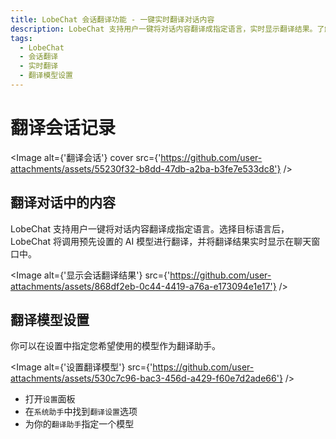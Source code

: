```yaml
---
title: LobeChat 会话翻译功能 - 一键实时翻译对话内容
description: LobeChat 支持用户一键将对话内容翻译成指定语言，实时显示翻译结果。了解如何设置翻译模型以优化翻译体验。
tags:
  - LobeChat
  - 会话翻译
  - 实时翻译
  - 翻译模型设置
---
```


# 翻译会话记录

<Image
  alt={'翻译会话'}
  cover
  src={'https://github.com/user-attachments/assets/55230f32-b8dd-47db-a2ba-b3fe7e533dc8'}
/>

## 翻译对话中的内容

LobeChat 支持用户一键将对话内容翻译成指定语言。选择目标语言后，LobeChat 将调用预先设置的 AI 模型进行翻译，并将翻译结果实时显示在聊天窗口中。

<Image
  alt={'显示会话翻译结果'}
  src={'https://github.com/user-attachments/assets/868df2eb-0c44-4419-a76a-e173094e1e17'}
/>

## 翻译模型设置

你可以在设置中指定您希望使用的模型作为翻译助手。

<Image
  alt={'设置翻译模型'}
  src={'https://github.com/user-attachments/assets/530c7c96-bac3-456d-a429-f60e7d2ade66'}
/>

- 打开`设置`面板
- 在`系统助手`中找到`翻译设置`选项
- 为你的`翻译助手`指定一个模型
